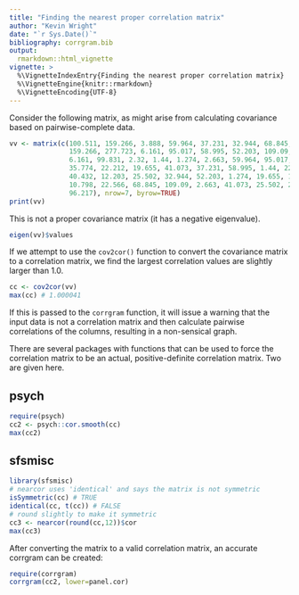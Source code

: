 ```yaml
---
title: "Finding the nearest proper correlation matrix"
author: "Kevin Wright"
date: "`r Sys.Date()`"
bibliography: corrgram.bib
output: 
  rmarkdown::html_vignette
vignette: >
  %\VignetteIndexEntry{Finding the nearest proper correlation matrix}
  %\VignetteEngine{knitr::rmarkdown}
  %\VignetteEncoding{UTF-8}
---
```


Consider the following matrix, as might arise from calculating covariance based on pairwise-complete data.

```r
vv <- matrix(c(100.511, 159.266, 3.888, 59.964, 37.231, 32.944, 68.845,
               159.266, 277.723, 6.161, 95.017, 58.995, 52.203, 109.09, 3.888,
               6.161, 99.831, 2.32, 1.44, 1.274, 2.663, 59.964, 95.017, 2.32,
               35.774, 22.212, 19.655, 41.073, 37.231, 58.995, 1.44, 22.212,
               40.432, 12.203, 25.502, 32.944, 52.203, 1.274, 19.655, 12.203,
               10.798, 22.566, 68.845, 109.09, 2.663, 41.073, 25.502, 22.566,
               96.217), nrow=7, byrow=TRUE)
print(vv)
```

This is not a proper covariance matrix (it has a negative eigenvalue).
```r
eigen(vv)$values
```

If we attempt to use the `cov2cor()` function to convert the covariance matrix to a correlation matrix, we find the largest correlation values are slightly larger than 1.0.

```r
cc <- cov2cor(vv)
max(cc) # 1.000041
```

If this is passed to the `corrgram` function, it will issue a warning that the input data is not a correlation matrix and then calculate pairwise correlations of the columns, resulting in a non-sensical graph.

There are several packages with functions that can be used to force the correlation matrix to be an actual, positive-definite correlation matrix.  Two are given here.

## psych

```r
require(psych)
cc2 <- psych::cor.smooth(cc)
max(cc2)
```

## sfsmisc

```r
library(sfsmisc)
# nearcor uses 'identical' and says the matrix is not symmetric
isSymmetric(cc) # TRUE
identical(cc, t(cc)) # FALSE
# round slightly to make it symmetric
cc3 <- nearcor(round(cc,12))$cor
max(cc3)
```

After converting the matrix to a valid correlation matrix, an accurate corrgram can be created:
```r
require(corrgram)
corrgram(cc2, lower=panel.cor)
```

	
